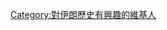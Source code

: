 {{Userbox |<div style="float: left; border:solid black 1px; margin: 1px;"> |lightgrey|white|[[File:Cyrus tomb.jpg|50px]] | 這個用戶對'''[[伊朗歷史]]'''很感興趣。</center>}}
[[Category:對伊朗歷史有興趣的維基人]]